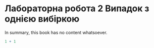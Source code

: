 # Лабораторна робота 2 Випадок з однією вибіркою

In summary, this book has no content whatsoever.

```r
1 + 1
```

